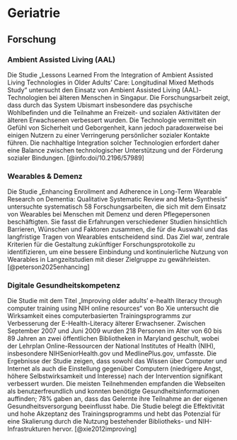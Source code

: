 # Geriatrie

## Forschung

### Ambient Assisted Living (AAL)

Die Studie „Lessons Learned From the Integration of Ambient Assisted Living Technologies in Older Adults’ Care: Longitudinal Mixed Methods Study“ untersucht den Einsatz von Ambient Assisted Living (AAL)-Technologien bei älteren Menschen in Singapur. Die Forschungsarbeit zeigt, dass durch das System Ubismart insbesondere das psychische Wohlbefinden und die Teilnahme an Freizeit- und sozialen Aktivitäten der älteren Erwachsenen verbessert wurden. Die Technologie vermittelt ein Gefühl von Sicherheit und Geborgenheit, kann jedoch paradoxerweise bei einigen Nutzern zu einer Verringerung persönlicher sozialer Kontakte führen. Die nachhaltige Integration solcher Technologien erfordert daher eine Balance zwischen technologischer Unterstützung und der Förderung sozialer Bindungen. [@info:doi/10.2196/57989]

### Wearables & Demenz

Die Studie „Enhancing Enrollment and Adherence in Long-Term Wearable Research on Dementia: Qualitative Systematic Review and Meta-Synthesis“ untersuchte systematisch 58 Forschungsarbeiten, die sich mit dem Einsatz von Wearables bei Menschen mit Demenz und deren Pflegepersonen beschäftigten. Sie fasst die Erfahrungen verschiedener Studien hinsichtlich Barrieren, Wünschen und Faktoren zusammen, die für die Auswahl und das langfristige Tragen von Wearables entscheidend sind. Das Ziel war, zentrale Kriterien für die Gestaltung zukünftiger Forschungsprotokolle zu identifizieren, um eine bessere Einbindung und kontinuierliche Nutzung von Wearables in Langzeitstudien mit dieser Zielgruppe zu gewährleisten. [@peterson2025enhancing]

### Digitale Gesundheitskompetenz

Die Studie mit dem Titel „Improving older adults' e-health literacy through computer training using NIH online resources“ von Bo Xie untersucht die Wirksamkeit eines computerbasierten Trainingsprogramms zur Verbesserung der E-Health-Literacy älterer Erwachsener. Zwischen September 2007 und Juni 2009 wurden 218 Personen im Alter von 60 bis 89 Jahren an zwei öffentlichen Bibliotheken in Maryland geschult, wobei der Lehrplan Online-Ressourcen der National Institutes of Health (NIH), insbesondere NIHSeniorHealth.gov und MedlinePlus.gov, umfasste. Die Ergebnisse der Studie zeigen, dass sowohl das Wissen über Computer und Internet als auch die Einstellung gegenüber Computern (niedrigere Angst, höhere Selbstwirksamkeit und Interesse) nach der Intervention signifikant verbessert wurden. Die meisten Teilnehmenden empfanden die Webseiten als benutzerfreundlich und konnten benötigte Gesundheitsinformationen auffinden; 78% gaben an, dass das Gelernte ihre Teilnahme an der eigenen Gesundheitsversorgung beeinflusst habe. Die Studie belegt die Effektivität und hohe Akzeptanz des Trainingsprogramms und hebt das Potenzial für eine Skalierung durch die Nutzung bestehender Bibliotheks- und NIH-Infrastrukturen hervor. [@xie2012improving]
